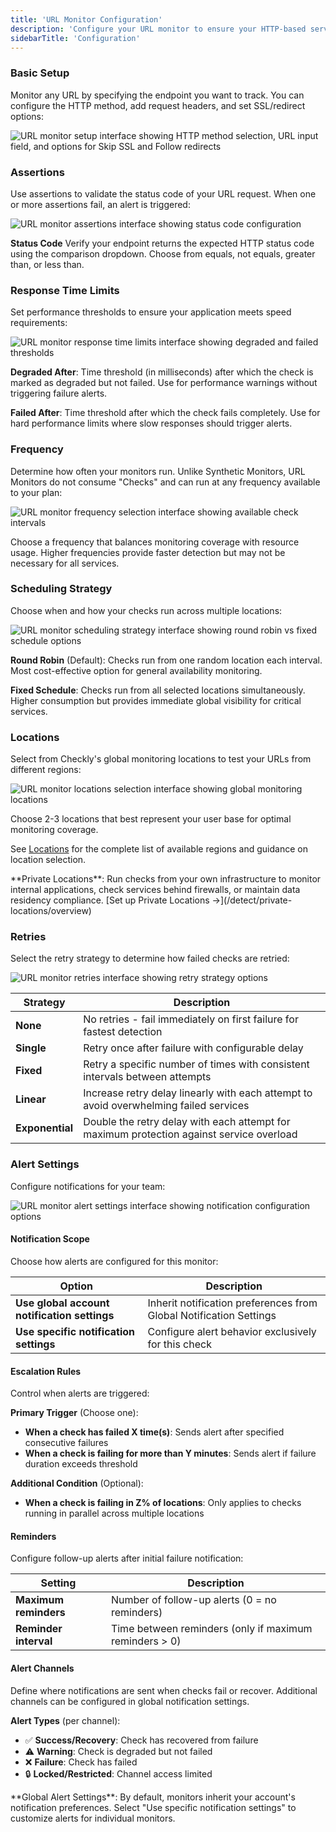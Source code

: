 ```yaml
---
title: 'URL Monitor Configuration'
description: 'Configure your URL monitor to ensure your HTTP-based services are always available.'
sidebarTitle: 'Configuration'
---
```


### Basic Setup

Monitor any URL by specifying the endpoint you want to track. You can configure the HTTP method, add request headers, and set SSL/redirect options:

<Frame>
  <img src="/images/url-monitor-entry.png" alt="URL monitor setup interface showing HTTP method selection, URL input field, and options for Skip SSL and Follow redirects" />
</Frame>

### Assertions

Use assertions to validate the status code of your URL request. When one or more assertions fail, an alert is triggered:

<Frame>
  <img src="/images/url-monitor-assertions.png" alt="URL monitor assertions interface showing status code configuration" />
</Frame>

**Status Code**
Verify your endpoint returns the expected HTTP status code using the comparison dropdown. Choose from equals, not equals, greater than, or less than.


### Response Time Limits

Set performance thresholds to ensure your application meets speed requirements:

<Frame>
  <img src="/images/url-monitor-response-times.png" alt="URL monitor response time limits interface showing degraded and failed thresholds" />
</Frame>

**Degraded After**: Time threshold (in milliseconds) after which the check is marked as degraded but not failed. Use for performance warnings without triggering failure alerts.

**Failed After**: Time threshold after which the check fails completely. Use for hard performance limits where slow responses should trigger alerts.

### Frequency

Determine how often your monitors run. Unlike Synthetic Monitors, URL Monitors do not consume "Checks" and can run at any frequency available to your plan:

<Frame>
  <img src="/images/url-monitor-frequency.png" alt="URL monitor frequency selection interface showing available check intervals" />
</Frame>

Choose a frequency that balances monitoring coverage with resource usage. Higher frequencies provide faster detection but may not be necessary for all services.

### Scheduling Strategy

Choose when and how your checks run across multiple locations:

<Frame>
  <img src="/images/url-monitor-scheduling.png" alt="URL monitor scheduling strategy interface showing round robin vs fixed schedule options" />
</Frame>

**Round Robin** (Default): Checks run from one random location each interval. Most cost-effective option for general availability monitoring.

**Fixed Schedule**: Checks run from all selected locations simultaneously. Higher consumption but provides immediate global visibility for critical services.

### Locations

Select from Checkly's global monitoring locations to test your URLs from different regions:

<Frame>
  <img src="/images/url-monitor-locations.png" alt="URL monitor locations selection interface showing global monitoring locations" />
</Frame>

Choose 2-3 locations that best represent your user base for optimal monitoring coverage. 

See [Locations](/concepts/locations) for the complete list of available regions and guidance on location selection.

<Info>
**Private Locations**: Run checks from your own infrastructure to monitor internal applications, check services behind firewalls, or maintain data residency compliance. [Set up Private Locations →](/detect/private-locations/overview)
</Info>

### Retries

Select the retry strategy to determine how failed checks are retried:

<Frame>
  <img src="/images/url-monitor-retries.png" alt="URL monitor retries interface showing retry strategy options" />
</Frame>

| Strategy | Description |
|----------|-------------|
| **None** | No retries - fail immediately on first failure for fastest detection |
| **Single** | Retry once after failure with configurable delay |
| **Fixed** | Retry a specific number of times with consistent intervals between attempts |
| **Linear** | Increase retry delay linearly with each attempt to avoid overwhelming failed services |
| **Exponential** | Double the retry delay with each attempt for maximum protection against service overload |

### Alert Settings

Configure notifications for your team:

<Frame>
  <img src="/images/url-monitor-alert.png" alt="URL monitor alert settings interface showing notification configuration options" />
</Frame>

#### Notification Scope

Choose how alerts are configured for this monitor:

| Option | Description |
|--------|-------------|
| **Use global account notification settings** | Inherit notification preferences from Global Notification Settings |
| **Use specific notification settings** | Configure alert behavior exclusively for this check |

#### Escalation Rules

Control when alerts are triggered:

**Primary Trigger** (Choose one):
- **When a check has failed X time(s)**: Sends alert after specified consecutive failures
- **When a check is failing for more than Y minutes**: Sends alert if failure duration exceeds threshold

**Additional Condition** (Optional):
- **When a check is failing in Z% of locations**: Only applies to checks running in parallel across multiple locations

#### Reminders

Configure follow-up alerts after initial failure notification:

| Setting | Description |
|---------|-------------|
| **Maximum reminders** | Number of follow-up alerts (0 = no reminders) |
| **Reminder interval** | Time between reminders (only if maximum reminders > 0) |

#### Alert Channels

Define where notifications are sent when checks fail or recover. Additional channels can be configured in global notification settings.

**Alert Types** (per channel):
- ✅ **Success/Recovery**: Check has recovered from failure
- ⚠ **Warning**: Check is degraded but not failed  
- ❌ **Failure**: Check has failed
- 🔒 **Locked/Restricted**: Channel access limited

<Note>
**Global Alert Settings**: By default, monitors inherit your account's notification preferences. Select "Use specific notification settings" to customize alerts for individual monitors.
</Note>




